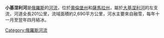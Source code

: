 '''小基涅利河'''是[[俄羅斯|俄羅斯]]的[[河流|河流]]，位於[[奧倫堡州|奧倫堡州]]和[[薩馬拉州|薩馬拉州]]，屬於[[大基涅利河|大基涅利河]]的左支流，河道全長201公里，流域面積約2,690平方公里，河水主要來自融雪，每年十一月至翌年四月結冰。

{{Russia-geo-stub}}
[[Category:俄羅斯河流|Category:俄羅斯河流]]